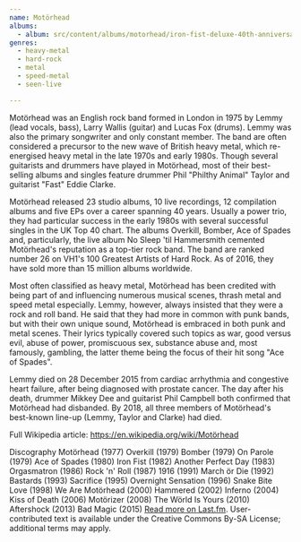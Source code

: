 ```yaml
---
name: Motörhead
albums:
  - album: src/content/albums/motorhead/iron-fist-deluxe-40th-anniversary-edition.mdx
genres:
  - heavy-metal
  - hard-rock
  - metal
  - speed-metal
  - seen-live

---
```


 Motörhead was an English rock band formed in London in 1975 by Lemmy (lead vocals, bass), Larry Wallis (guitar) and Lucas Fox (drums). Lemmy was also the primary songwriter and only constant member. The band are often considered a precursor to the new wave of British heavy metal, which re-energised heavy metal in the late 1970s and early 1980s. Though several guitarists and drummers have played in Motörhead, most of their best-selling albums and singles feature drummer Phil "Philthy Animal" Taylor and guitarist "Fast" Eddie Clarke.

Motörhead released 23 studio albums, 10 live recordings, 12 compilation albums and five EPs over a career spanning 40 years. Usually a power trio, they had particular success in the early 1980s with several successful singles in the UK Top 40 chart. The albums Overkill, Bomber, Ace of Spades and, particularly, the live album No Sleep 'til Hammersmith cemented Motörhead's reputation as a top-tier rock band. The band are ranked number 26 on VH1's 100 Greatest Artists of Hard Rock. As of 2016, they have sold more than 15 million albums worldwide.

Most often classified as heavy metal, Motörhead has been credited with being part of and influencing numerous musical scenes, thrash metal and speed metal especially. Lemmy, however, always insisted that they were a rock and roll band. He said that they had more in common with punk bands, but with their own unique sound, Motörhead is embraced in both punk and metal scenes. Their lyrics typically covered such topics as war, good versus evil, abuse of power, promiscuous sex, substance abuse and, most famously, gambling, the latter theme being the focus of their hit song "Ace of Spades".

Lemmy died on 28 December 2015 from cardiac arrhythmia and congestive heart failure, after being diagnosed with prostate cancer. The day after his death, drummer Mikkey Dee and guitarist Phil Campbell both confirmed that Motörhead had disbanded. By 2018, all three members of Motörhead's best-known line-up (Lemmy, Taylor and Clarke) had died.

Full Wikipedia article: https://en.wikipedia.org/wiki/Motörhead

Discography
Motörhead (1977)
Overkill (1979)
Bomber (1979)
On Parole (1979)
Ace of Spades (1980)
Iron Fist (1982)
Another Perfect Day (1983)
Orgasmatron (1986)
Rock 'n' Roll (1987)
1916 (1991)
March ör Die (1992)
Bastards (1993)
Sacrifice (1995)
Overnight Sensation (1996)
Snake Bite Love (1998)
We Are Motörhead (2000)
Hammered (2002)
Inferno (2004)
Kiss of Death (2006)
Motörizer (2008)
The Wörld Is Yours (2010)
Aftershock (2013)
Bad Magic (2015) <a href="https://www.last.fm/music/+noredirect/Mot%C3%B6rhead">Read more on Last.fm</a>. User-contributed text is available under the Creative Commons By-SA License; additional terms may apply.
 